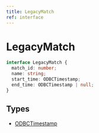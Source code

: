 ```yaml
---
title: LegacyMatch
ref: interface
---
```


# LegacyMatch

```ts
interface LegacyMatch {
  match_id: number;
  name: string;
  start_time: ODBCTimestamp;
  end_time: ODBCTimestamp | null;
}
```

## Types

- [ODBCTimestamp](/references/odbc-timestamp)
